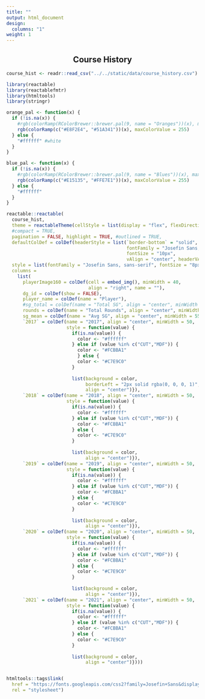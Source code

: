 ```yaml
---
title: ""
output: html_document
design: 
  columns: "1"
weight: 1
---
```


<center> <h2> Course History</h2> </center>

```r
course_hist <- readr::read_csv("../../static/data/course_history.csv")
```



```r
library(reactable)
library(reactablefmtr)
library(htmltools)
library(stringr)

orange_pal <- function(x) {
  if (!is.na(x)) {
    #rgb(colorRamp(RColorBrewer::brewer.pal(9, name = "Oranges"))(x), maxColorValue = 255)
    rgb(colorRamp(c("#E8F2E4", "#51A341"))(x), maxColorValue = 255)
  } else {
    "#ffffff" #white
  }
}

blue_pal <- function(x) {
  if (!is.na(x)) {
    #rgb(colorRamp(RColorBrewer::brewer.pal(9, name = "Blues"))(x), maxColorValue = 255)
    rgb(colorRamp(c("#E15135", "#FFE7E1"))(x), maxColorValue = 255)
  } else {
    "#ffffff"
  }
}


```

<div align="center">

```r
reactable::reactable(
  course_hist, 
  theme = reactableTheme(cellStyle = list(display = "flex", flexDirection = "column", justifyContent = "center")),
  #compact = TRUE, 
  pagination = FALSE, highlight = TRUE, #outlined = TRUE,
  defaultColDef = colDef(headerStyle = list(`border-bottom` = "solid", 
                                            fontFamily = "Josefin Sans, sans-serif",
                                            fontSize = "10px",
                                            vAlign = "center", headerVAlign = "bottom")),
  style = list(fontFamily = "Josefin Sans, sans-serif", fontSize = "8px", maxWidth = 500),
  columns = 
    list(
      playerImage160 = colDef(cell = embed_img(), minWidth = 40,
                              align = "right", name = ""),
      dg_id = colDef(show = FALSE),
      player_name = colDef(name = "Player"),
      #sg_total = colDef(name = "Total SG", align = "center", minWidth = 65),
      rounds = colDef(name = "Total Rounds", align = "center", minWidth = 55),
      sg_mean = colDef(name = "Avg SG", align = "center", minWidth = 55),
      `2017` = colDef(name = "2017", align = "center", minWidth = 50,
                      style = function(value) {
                        if(is.na(value)) {
                          color <- "#ffffff"
                        } else if (value %in% c("CUT","MDF")) {
                          color <- "#FCBBA1"
                          } else {
                          color <- "#C7E9C0"
                        }
                        
                        list(background = color, 
                             borderLeft = "2px solid rgba(0, 0, 0, 1)",
                             align = "center")}),
      `2018` = colDef(name = "2018", align = "center", minWidth = 50,
                      style = function(value) {
                        if(is.na(value)) {
                          color <- "#ffffff"
                        } else if (value %in% c("CUT","MDF")) {
                          color <- "#FCBBA1"
                        } else {
                          color <- "#C7E9C0"
                        }
                        
                        list(background = color, 
                             align = "center")}),
      `2019` = colDef(name = "2019", align = "center", minWidth = 50,
                      style = function(value) {
                        if(is.na(value)) {
                          color <- "#ffffff"
                        } else if (value %in% c("CUT","MDF")) {
                          color <- "#FCBBA1"
                        } else {
                          color <- "#C7E9C0"
                        }
                        
                        list(background = color, 
                             align = "center")}),
      `2020` = colDef(name = "2020", align = "center", minWidth = 50, 
                      style = function(value) {
                        if(is.na(value)) {
                          color <- "#ffffff"
                        } else if (value %in% c("CUT","MDF")) {
                          color <- "#FCBBA1"
                        } else {
                          color <- "#C7E9C0"
                        }
                        
                        list(background = color, 
                             align = "center")}),
      `2021` = colDef(name = "2021", align = "center", minWidth = 50,
                      style = function(value) {
                        if(is.na(value)) {
                          color <- "#ffffff"
                        } else if (value %in% c("CUT","MDF")) {
                          color <- "#FCBBA1"
                        } else {
                          color <- "#C7E9C0"
                        }
                        
                        list(background = color, 
                             align = "center")})))


htmltools::tags$link(
  href = "https://fonts.googleapis.com/css2?family=Josefin+Sans&display=swap", 
  rel = "stylesheet")

```

</div>

